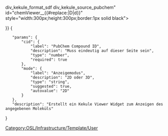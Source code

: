 <includeonly>{{OslTemplate:Helper/UI/VE/Visible
|icon=labFlask
|content=ChemView ''CID#{{{cid}}}''
}}{{OslTemplate:Helper/UI/VE/Hidden 
|content=<div class="div_kekule_view div_kekule_view_{{#replace:{{{mode}}}|D|d}} div_kekule_format_sdf div_kekule_source_pubchem" id="chemViewer_{{{cid}}}_{{#replace:{{{mode}}}|D|d}}" style="width:300px;height:300px;border:1px solid black">{{{cid}}}</div>
}}</includeonly>
<noinclude>[[Category:OSL/Infrastructure/Template/User]]
<templatedata>
{
	"params": {
		"cid": {
			"label": "PubChem Compound ID",
			"description": "Muss eindeutig auf dieser Seite sein",
			"type": "number",
			"required": true
		},
		"mode": {
			"label": "Anzeigemodus",
			"description": "2D oder 3D",
			"type": "string",
			"suggested": true,
			"autovalue": "2D"
		}
	},
	"description": "Erstellt ein Kekule Viewer Widget zum Anzeigen des angegebenen Moleküls"
}
</templatedata>
</noinclude>